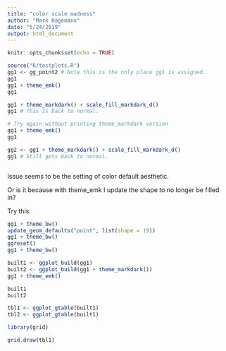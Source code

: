 ```yaml
---
title: "color scale madness"
author: "Mark Hagemann"
date: "5/24/2019"
output: html_document
---
```


```r
knitr::opts_chunk$set(echo = TRUE)
```


```r
source("R/testplots.R")
gg1 <- gg_point2 # Note this is the only place gg1 is assigned. 
gg1
gg1 + theme_emk()
gg1

gg1 + theme_markdark() + scale_fill_markdark_d()
gg1 # This is back to normal.

# Try again without printing theme_markdark version
gg1 + theme_emk()
gg1

gg2 <- gg1 + theme_markdark() + scale_fill_markdark_d()
gg1 # Still gets back to normal.



```

Issue seems to be the setting of color default aesthetic. 

Or is it because with theme_emk I update the shape to no longer be filled in?

Try this:

```r
gg1 + theme_bw()
update_geom_defaults("point", list(shape = 19))
gg1 + theme_bw()
ggreset()
gg1 + theme_bw()

```

```r
built1 <- ggplot_build(gg1)
built2 <- ggplot_build(gg1 + theme_markdark())
gg1 + theme_emk()

built1
built2

tbl1 <- ggplot_gtable(built1)
tbl2 <- ggplot_gtable(built1)

library(grid)

grid.draw(tbl1)
```

